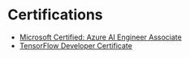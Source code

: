 # Certifications

- [Microsoft Certified: Azure AI Engineer Associate](https://docs.microsoft.com/en-us/learn/certifications/azure-ai-engineer?wt.mc_id=learningredirect_certs-web-wwl)
- [TensorFlow Developer Certificate](https://www.tensorflow.org/certificate)